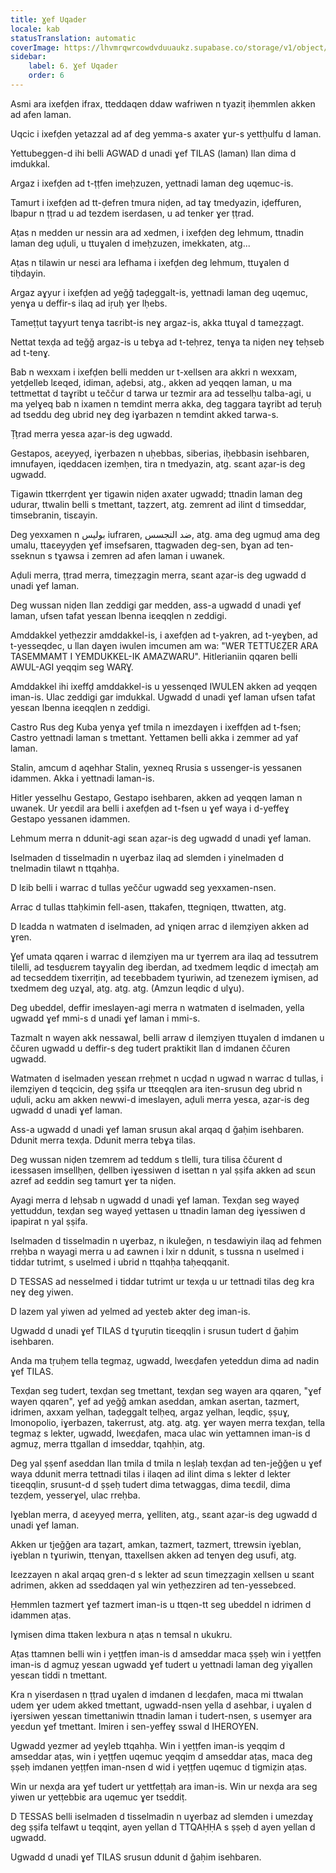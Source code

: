 ```yaml
---
title: Ɣef Uqader
locale: kab
statusTranslation: automatic
coverImage: https://lhvmrqwrcowdvduuaukz.supabase.co/storage/v1/object/public/strapi-uploads/small_cover-educacion-fundamental.webp-2d51a7828a2b1309555be27f7e2a61a0.webp
sidebar:
    label: 6. Ɣef Uqader
    order: 6
---
```

Asmi ara ixefḍen ifrax, tteddaqen ddaw wafriwen n tyaziṭ iḥemmlen akken ad afen laman.

Uqcic i ixefḍen yetazzal ad af deg yemma-s axater ɣur-s yettḥulfu d laman.

Yettubeggen-d ihi belli AGWAD d unadi ɣef TILAS (laman) llan dima d imdukkal.

Argaz i ixefḍen ad t-ṭṭfen imeḥzuzen, yettnadi laman deg uqemuc-is.

Tamurt i ixefḍen ad tt-ḍefren tmura niḍen, ad taɣ tmedyazin, iḍeffuren, lbapur n ṭṭrad u ad tezdem iserdasen, u ad tenker ɣer ṭṭrad.

Aṭas n medden ur nessin ara ad xedmen, i ixefḍen deg lehmum, ttnadin laman deg uḍuli, u ttuɣalen d imeḥzuzen, imekkaten, atg...

Aṭas n tilawin ur nesɛi ara lefhama i ixefḍen deg lehmum, ttuɣalen d tiḥdayin.

Argaz aɣyur i ixefḍen ad yeǧǧ taḍeggalt-is, yettnadi laman deg uqemuc, yenɣa u deffir-s ilaq ad iṛuḥ ɣer lḥebs.

Tameṭṭut taɣyurt tenɣa taɛribt-is neɣ argaz-is, akka ttuɣal d tameẓẓagt.

Nettat texḍa ad teǧǧ argaz-is u tebɣa ad t-teḥrez, tenɣa ta niḍen neɣ teḥseb ad t-tenɣ.

Bab n wexxam i ixefḍen belli medden ur t-xellsen ara akkri n wexxam, yetḍelleb lɛeqed, idiman, aḍebsi, atg., akken ad yeqqen laman, u ma tettmettat d taɣribt u teččur d tarwa ur tezmir ara ad tesselḥu talba-agi, u ma yelɣeq bab n ixamen n temdint merra akka, deg taggara taɣribt ad teṛuḥ ad tseddu deg ubrid neɣ deg iɣarbazen n temdint akked tarwa-s.

Ṭṭrad merra yesɛa aẓar-is deg ugwadd.

Gestapos, aɛeyyeḍ, iɣerbazen n uḥebbas, siberias, iḥebbasin isehbaren, imnufayen, iqeddacen izemḥen, tira n tmedyazin, atg. sɛant aẓar-is deg ugwadd.

Tigawin ttkerrḍent ɣer tigawin niḍen axater ugwadd; ttnadin laman deg udurar, ttwalin belli s tmettant, taẓzert, atg. zemrent ad ilint d timseddar, timsebranin, tisɛayin.

Deg yexxamen n بوليس iufraren, ضد التجسس, atg. ama deg ugmuḍ ama deg umalu, ttaɛeyyḍen ɣef imsefsaren, ttagwaden deg-sen, bɣan ad ten-sseknun s tɣawsa i zemren ad afen laman i uwanek.

Aḍuli merra, ṭṭrad merra, timeẓẓagin merra, sɛant aẓar-is deg ugwadd d unadi ɣef laman.

Deg wussan niḍen llan zeddigi gar medden, ass-a ugwadd d unadi ɣef laman, ufsen tafat yesɛan lbenna iɛeqqlen n zeddigi.

Amddakkel yetḥezzir amddakkel-is, i axefḍen ad t-yakren, ad t-yeɣben, ad t-yesseqdec, u llan daɣen iwulen imcumen am wa: "WER TETTUƐẒER ARA TASEMMAMT I YEMDUKKEL-IK AMAZWARU". Hitlerianiin qqaren belli AWUL-AGI yeqqim seg WARƔ.

Amddakkel ihi ixeffḍ amddakkel-is u yessenqed IWULEN akken ad yeqqen iman-is. Ulac zeddigi gar imdukkal. Ugwadd d unadi ɣef laman ufsen tafat yesɛan lbenna iɛeqqlen n zeddigi.

Castro Rus deg Kuba yenɣa ɣef tmila n imezdaɣen i ixeffḍen ad t-fsen; Castro yettnadi laman s tmettant. Yettamen belli akka i zemmer ad yaf laman.

Stalin, amcum d aqehhar Stalin, yexneq Rrusia s ussenger-is yessanen idammen. Akka i yettnadi laman-is.

Hitler yesselhu Gestapo, Gestapo isehbaren, akken ad yeqqen laman n uwanek. Ur yeɛdil ara belli i axefḍen ad t-fsen u ɣef waya i d-yeffeɣ Gestapo yessanen idammen.

Lehmum merra n ddunit-agi sɛan aẓar-is deg ugwadd d unadi ɣef laman.

Iselmaden d tisselmadin n uɣerbaz ilaq ad slemden i yinelmaden d tnelmadin tilawt n ttqahḥa.

D lɛib belli i warrac d tullas yeččur ugwadd seg yexxamen-nsen.

Arrac d tullas ttaḥkimin fell-asen, ttakafen, ttegniqen, ttwatten, atg.

D lɛadda n watmaten d iselmaden, ad ɣniqen arrac d ilemẓiyen akken ad ɣren.

Ɣef umata qqaren i warrac d ilemẓiyen ma ur tɣerrem ara ilaq ad tessutrem tilelli, ad tesḍuɛrem taɣyalin deg iberdan, ad txedmem leqdic d imecṭaḥ am ad tecseddem tixerrițin, ad teɛebbadem tɣuriwin, ad tzenezem iɣmisen, ad txedmem deg uzɣal, atg. atg. atg. (Amzun leqdic d ulɣu).

Deg ubeddel, deffir imeslayen-agi merra n watmaten d iselmaden, yella ugwadd ɣef mmi-s d unadi ɣef laman i mmi-s.

Tazmalt n wayen akk nessawal, belli arraw d ilemẓiyen ttuɣalen d imdanen u ččuren ugwadd u deffir-s deg tudert praktikit llan d imdanen ččuren ugwadd.

Watmaten d iselmaden yesɛan rreḥmet n ucḍad n ugwad n warrac d tullas, i ilemẓiyen d teqcicin, deg ṣṣifa ur ttɛeqqlen ara iten-srusun deg ubrid n uḍuli, acku am akken newwi-d imeslayen, aḍuli merra yesɛa, aẓar-is deg ugwadd d unadi ɣef laman.

Ass-a ugwadd d unadi ɣef laman srusun akal arqaq d ǧaḥim isehbaren. Ddunit merra texḍa. Ddunit merra tebɣa tilas.

Deg wussan niḍen tzemrem ad teddum s tlelli, tura tilisa ččurent d iɛessasen imsellḥen, ḍellben iɣessiwen d isettan n yal ṣṣifa akken ad sɛun azref ad ɛeddin seg tamurt ɣer ta niḍen.

Ayagi merra d leḥsab n ugwadd d unadi ɣef laman. Texḍan seg wayeḍ yettuddun, texḍan seg wayeḍ yettasen u ttnadin laman deg iɣessiwen d ipapirat n yal ṣṣifa.

Iselmaden d tisselmadin n uɣerbaz, n ikuleǧen, n tesdawiyin ilaq ad fehmen rreḥba n wayagi merra u ad ɛawnen i lxir n ddunit, s tussna n uselmed i tiddar tutrimt, s uselmed i ubrid n ttqahḥa taḥeqqanit.

D TESSAS ad nesselmed i tiddar tutrimt ur texḍa u ur tettnadi tilas deg kra neɣ deg yiwen.

D lazem yal yiwen ad yelmed ad yeɛteb akter deg iman-is.

Ugwadd d unadi ɣef TILAS d tɣuṛutin tiɛeqqlin i srusun tudert d ǧaḥim isehbaren.

Anda ma tṛuḥem tella tegmaẓ, ugwadd, lweɛḍafen yeteddun dima ad nadin ɣef TILAS.

Texḍan seg tudert, texḍan seg tmettant, texḍan seg wayen ara qqaren, "ɣef wayen qqaren", ɣef ad yeǧǧ amkan aseddan, amkan asertan, tazmert, idrimen, axxam yelhan, taḍeggalt telḥeq, argaz yelhan, leqdic, ṣṣuɣ, lmonopolio, iɣerbazen, takerrust, atg. atg. atg. ɣer wayen merra texḍan, tella tegmaẓ s lekter, ugwadd, lweɛḍafen, maca ulac win yettamnen iman-is d agmuẓ, merra ttgallan d imseddar, tqahḥin, atg.

Deg yal ṣṣenf aseddan llan tmila d tmila n leṣlaḥ texḍan ad ten-jeǧǧen u ɣef waya ddunit merra tettnadi tilas i ilaqen ad ilint dima s lekter d lekter tiɛeqqlin, srusunt-d d ṣṣeḥ tudert dima tetwaggas, dima teɛdil, dima tezḍem, yesserɣel, ulac rreḥba.

Iɣeblan merra, d aɛeyyeḍ merra, ɣelliten, atg., sɛant aẓar-is deg ugwadd d unadi ɣef laman.

Akken ur tjeǧǧen ara taẓart, amkan, tazmert, tazmert, ttrewsin iɣeblan, iɣeblan n tɣuriwin, ttenɣan, ttaxellsen akken ad tenɣen deg usufi, atg.

Iɛezzayen n akal arqaq gren-d s lekter ad sɛun timeẓẓagin xellsen u sɛant adrimen, akken ad sseddaqen yal win yetḥezziren ad ten-yessebɛed.

Ḥemmlen tazmert ɣef tazmert iman-is u ttqen-tt seg ubeddel n idrimen d idammen aṭas.

Iɣmisen dima ttaken lexbura n aṭas n temsal n ukukru.

Aṭas ttamnen belli win i yeṭṭfen iman-is d amseddar maca ṣṣeḥ win i yeṭṭfen iman-is d agmuẓ yesɛan ugwadd ɣef tudert u yettnadi laman deg yiɣallen yesɛan tiddi n tmettant.

Kra n yiserdasen n ṭṭrad uɣalen d imdanen d leɛḍafen, maca mi ttwalan udem ɣer udem akked tmettant, ugwadd-nsen yella d asehbar, i uɣalen d iɣersiwen yesɛan timettaniwin ttnadin laman i tudert-nsen, s usemɣer ara yeɛdun ɣef tmettant. Imiren i sen-yeffeɣ sswal d IHEROYEN.

Ugwadd yezmer ad yeɣleb ttqahḥa. Win i yeṭṭfen iman-is yeqqim d amseddar aṭas, win i yeṭṭfen uqemuc yeqqim d amseddar aṭas, maca deg ṣṣeḥ imdanen yeṭṭfen iman-nsen d wid i yeṭṭfen uqemuc d tigmiẓin aṭas.

Win ur nexḍa ara ɣef tudert ur yettfeṭṭaḥ ara iman-is. Win ur nexḍa ara seg yiwen ur yetṭebbiɛ ara uqemuc ɣer tseddiṭ.

D TESSAS belli iselmaden d tisselmadin n uɣerbaz ad slemden i umezdaɣ deg ṣṣifa telfawt u teqqint, ayen yellan d TTQAḤḤA s ṣṣeḥ d ayen yellan d ugwadd.

Ugwadd d unadi ɣef TILAS srusun ddunit d ǧaḥim isehbaren.

